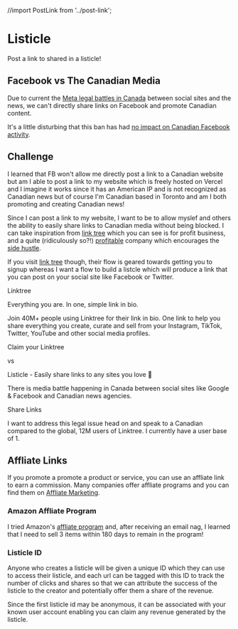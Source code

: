 //import PostLink from '../post-link';

<Meta title="design system/molecules/listicle" />

# Listicle

<Subtitle>Post a link to shared in a listicle!</Subtitle>

## Facebook vs The Canadian Media 

Due to current the [Meta legal battles in Canada](https://www.cbc.ca/news/politics/online-news-act-meta-facebook-1.6885634) between social sites and the news, we can't directly share links on Facebook and promote Canadian content.

It's a little disturbing that this ban has had [no impact on Canadian Facebook activity](https://www.reuters.com/technology/metas-canada-news-ban-fails-dent-facebook-usage-2023-08-29/). 

## Challenge

I learned that FB won't allow me directly post a link to a Canadian website but am I able to post a link to my website which is freely hosted on Vercel and I imagine it works since it has an American IP and is not recognized as Canadian news but of course I'm Canadian based in Toronto and am I both promoting and creating Canadian news!

Since I can post a link to my website, I want to be to allow myslef and others the ability to easily share links to Canadian media without being blocked. I can take inspiration from [link tree](https://linktr.ee/s/pricing/) which you can see is for profit business, and a quite (ridiculously so?!) [profitable](https://research.contrary.com/reports/linktree) company which encourages the [side hustle](https://linktr.ee/blog/side-hustle-business-success-money-tips/).

If you visit [link tree](https://linktr.ee/) though, their flow is geared towards getting you to signup whereas I want a flow to build a listcle which will produce a link that you can post on your social site like Facebook or Twitter. 

Linktree

Everything you are. In one, simple link in bio.

Join 40M+ people using Linktree for their link in bio. One link to help you share everything you create, curate and sell from your Instagram, TikTok, Twitter, YouTube and other social media profiles.

Claim your Linktree 

vs 

Listicle - Easily share links to any sites you love 💛

There is media battle happening in Canada between social sites like Google & Facebook and Canadian news agencies.

Share Links

I want to address this legal issue head on and speak to a Canadian compared to the global, 12M users of Linktree. I currently have a user base of 1. 

## Affliate Links 

If you promote a promote a product or service, you can use an affliate link to earn a commission. Many companies offer affliate programs and you can find them on [Affliate Marketing](https://www.affiliatemarketing.com/).

### Amazon Affliate Program

I tried Amazon's [affliate program](https://affiliate-program.amazon.com/) and, after receiving an email nag, I learned that I need to sell 3 items within 180 days to remain in the program!

### Listicle ID 

Anyone who creates a listicle will be given a unique ID which they can use to access their listicle, and each url can be tagged with this ID to track the number of clicks and shares so that we can attribute the success of the listicle to the creator and potentially offer them a share of the revenue.

Since the first listicle id may be anonymous, it can be associated with your known user account enabling you can claim any revenue generated by the listicle.


<Canvas>
  <Story name="listicle">
    <ListicleStory />
  </Story>
    <Story name="listicle builder">
    <ListicleBuilderStory />
  </Story>
</Canvas>

